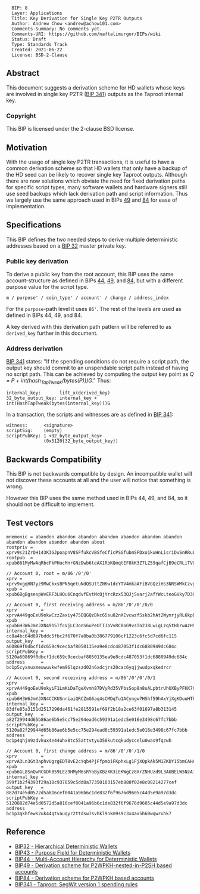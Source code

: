 <pre>
  BIP: 8
  Layer: Applications
  Title: Key Derivation for Single Key P2TR Outputs
  Author: Andrew Chow <andrew@achow101.com>
  Comments-Summary: No comments yet.
  Comments-URI: https://github.com/naftalimurgor/BIPs/wiki
  Status: Draft
  Type: Standards Track
  Created: 2021-06-22
  License: BSD-2-Clause
</pre>

==Abstract==

This document suggests a derivation scheme for HD wallets whose keys are involved in single key
P2TR ([[bip-0341.mediawiki|BIP 341]]) outputs as the Taproot internal key.

===Copyright===

This BIP is licensed under the 2-clause BSD license.

==Motivation==

With the usage of single key P2TR transactions, it is useful to have a common derivation scheme so
that HD wallets that only have a backup of the HD seed can be likely to recover single key Taproot
outputs. Although there are now solutions which obviate the need for fixed derivation paths for
specific script types, many software wallets and hardware signers still use seed backups which
lack derivation path and script information. Thus we largely use the same approach used in BIPs
[[bip-0049.mediawiki|49]] and [[bip-0084.mediawiki|84]] for ease of implementation.

==Specifications==

This BIP defines the two needed steps to derive multiple deterministic addresses based on a
[[bip-0032.mediawiki|BIP 32]] master private key.

===Public key derivation===

To derive a public key from the root account, this BIP uses the same account-structure as
defined in BIPs [[bip-0044.mediawiki|44]], [[bip-0049.mediawiki|49]], and [[bip-0084.mediawiki|84]],
but with a different purpose value for the script type.

<pre>
m / purpose' / coin_type' / account' / change / address_index
</pre>

For the <tt>purpose</tt>-path level it uses <tt>86'</tt>.
The rest of the levels are used as defined in BIPs 44, 49, and 84.

A key derived with this derivation path pattern will be referred to as <tt>derived_key</tt> further
in this document.

===Address derivation===


[[bip-0341.mediawiki#cite_ref-22-0|BIP 341]] states: "If the spending conditions do not require a
script path, the output key should commit to an unspendable script path instead of having no
script path. This can be achieved by computing the output key point as
''Q = P + int(hash<sub>TapTweak</sub>(bytes(P)))G''." Thus:

<pre>
internal_key:       lift_x(derived_key)
32_byte_output_key: internal_key + int(HashTapTweak(bytes(internal_key)))G
</pre>

In a transaction, the scripts and witnesses are as defined in
[[bip-0341.mediawiki#specification|BIP 341]]:

<pre>
witness:      <signature>
scriptSig:    (empty)
scriptPubKey: 1 <32_byte_output_key>
              (0x5120{32_byte_output_key})
</pre>

==Backwards Compatibility==

This BIP is not backwards compatible by design.
An incompatible wallet will not discover these accounts at all and the user will notice that
something is wrong.

However this BIP uses the same method used in BIPs 44, 49, and 84, so it should not be difficult
to implement.

==Test vectors==

<pre>
mnemonic = abandon abandon abandon abandon abandon abandon abandon abandon abandon abandon abandon about
rootpriv = xprv9s21ZrQH143K3GJpoapnV8SFfukcVBSfeCficPSGfubmSFDxo1kuHnLisriDvSnRRuL2Qrg5ggqHKNVpxR86QEC8w35uxmGoggxtQTPvfUu
rootpub  = xpub661MyMwAqRbcFkPHucMnrGNzDwb6teAX1RbKQmqtEF8kK3Z7LZ59qafCjB9eCRLiTVG3uxBxgKvRgbubRhqSKXnGGb1aoaqLrpMBDrVxga8

// Account 0, root = m/86'/0'/0'
xprv = xprv9xgqHN7yz9MwCkxsBPN5qetuNdQSUttZNKw1dcYTV4mkaAFiBVGQziHs3NRSWMkCzvgjEe3n9xV8oYywvM8at9yRqyaZVz6TYYhX98VjsUk
xpub = xpub6BgBgsespWvERF3LHQu6CnqdvfEvtMcQjYrcRzx53QJjSxarj2afYWcLteoGVky7D3UKDP9QyrLprQ3VCECoY49yfdDEHGCtMMj92pReUsQ

// Account 0, first receiving address = m/86'/0'/0'/0/0
xprv         = xprvA449goEeU9okwCzzZaxiy475EQGQzBkc65su82nXEvcwzfSskb2hAt2WymrjyRL6kpbVTGL3cKtp9herYXSjjQ1j4stsXXiRF7kXkCacK3T
xpub         = xpub6H3W6JmYJXN49h5TfcVjLC3onS6uPeUTTJoVvRC8oG9vsTn2J8LwigLzq5tHbrwAzH9DGo6ThGUdWsqce8dGfwHVBxSbixjDADGGdzF7t2B
internal_key = cc8a4bc64d897bddc5fbc2f670f7a8ba0b386779106cf1223c6fc5d7cd6fc115
output_key   = a60869f0dbcf1dc659c9cecbaf8050135ea9e8cdc487053f1dc6880949dc684c
scriptPubKey = 5120a60869f0dbcf1dc659c9cecbaf8050135ea9e8cdc487053f1dc6880949dc684c
address      = bc1p5cyxnuxmeuwuvkwfem96lqzszd02n6xdcjrs20cac6yqjjwudpxqkedrcr

// Account 0, second receiving address = m/86'/0'/0'/0/1
xprv         = xprvA449goEeU9okyiF1LmKiDaTgeXvmh87DVyRd35VPbsSop8n8uALpbtrUhUXByPFKK7C2yuqrB1FrhiDkEMC4RGmA5KTwsE1aB5jRu9zHsuQ
xpub         = xpub6H3W6JmYJXN4CCKUSnriaiQRCZmG6aq4sCMDqTu1ACyngw7HShf59hAxYjXgKDuuHThVEUzdHrc3aXCr9kfvQvZPit5dnD3K9xVRBzjK3rX
internal_key = 83dfe85a3151d2517290da461fe2815591ef69f2b18a2ce63f01697a8b313145
output_key   = a82f29944d65b86ae6b5e5cc75e294ead6c59391a1edc5e016e3498c67fc7bbb
scriptPubKey = 5120a82f29944d65b86ae6b5e5cc75e294ead6c59391a1edc5e016e3498c67fc7bbb
address      = bc1p4qhjn9zdvkux4e44uhx8tc55attvtyu358kutcqkudyccelu0was9fqzwh

// Account 0, first change address = m/86'/0'/0'/1/0
xprv         = xprvA3Ln3Gt3aphvUgzgEDT8vE2cYqb4PjFfpmbiFKphxLg1FjXQpkAk5M1ZKDY15bmCAHA35jTiawbFuwGtbDZogKF1WfjwxML4gK7WfYW5JRP
xpub         = xpub6GL8SnQwRCGDhB59LEz9HMyM6sRYoByXBzXK3iEKWgCz8XrZNHUzd9L3AUBELW5NzA7dEFvMas1F84TuPH3xqdUA5tumaGWFgihJzWytXe3
internal_key = 399f1b2f4393f29a18c937859c5dd8a77350103157eb880f02e8c08214277cef
output_key   = 882d74e5d0572d5a816cef0041a96b6c1de832f6f9676d9605c44d5e9a97d3dc
scriptPubKey = 5120882d74e5d0572d5a816cef0041a96b6c1de832f6f9676d9605c44d5e9a97d3dc
address      = bc1p3qkhfews2uk44qtvauqyr2ttdsw7svhkl9nkm9s9c3x4ax5h60wqwruhk7
</pre>

==Reference==

* [[bip-0032.mediawiki|BIP32 - Hierarchical Deterministic Wallets]]
* [[bip-0043.mediawiki|BIP43 - Purpose Field for Deterministic Wallets]]
* [[bip-0044.mediawiki|BIP44 - Multi-Account Hierarchy for Deterministic Wallets]]
* [[bip-0049.mediawiki|BIP49 - Derivation scheme for P2WPKH-nested-in-P2SH based accounts]]
* [[bip-0084.mediawiki|BIP84 - Derivation scheme for P2WPKH based accounts]]
* [[bip-0341.mediawiki|BIP341 - Taproot: SegWit version 1 spending rules]]
